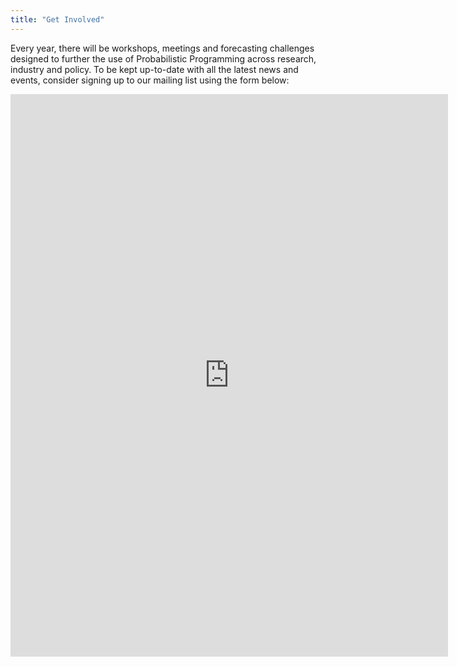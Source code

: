 ```yaml
---
title: "Get Involved"
---
```


Every year, there will be workshops, meetings and forecasting challenges designed to further the use of Probabilistic Programming across research, industry and policy. To be kept up-to-date with all the latest news and events, consider signing up to our mailing list using the form below:

<iframe src="https://docs.google.com/forms/d/e/1FAIpQLScXo2zfprcGUtb_SpaEH3h6CTkZDJ0fB1SQj07f53abJUfWnw/viewform?embedded=true" width="700" height="900" frameborder="0" marginheight="0" marginwidth="0">Loading…</iframe>